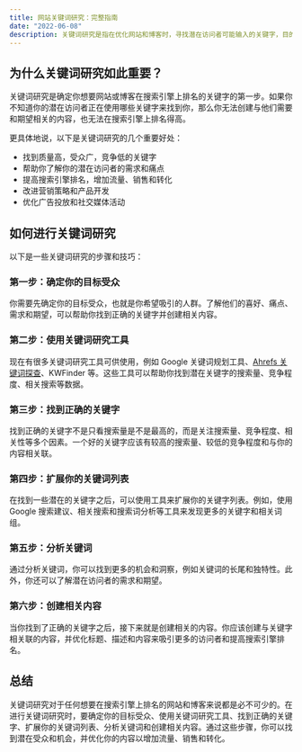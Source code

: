 ```yaml
---
title: 网站关键词研究：完整指南
date: "2022-06-08"
description: 关键词研究是指在优化网站和博客时，寻找潜在访问者可能输入的关键字，目的是了解并利用已知关键字的相关数据，在搜索引擎上排名更高，增加流量和销售。
---
```



## 为什么关键词研究如此重要？

关键词研究是确定你想要网站或博客在搜索引擎上排名的关键字的第一步。如果你不知道你的潜在访问者正在使用哪些关键字来找到你，那么你无法创建与他们需要和期望相关的内容，也无法在搜索引擎上排名得高。

更具体地说，以下是关键词研究的几个重要好处：

- 找到质量高，受众广，竞争低的关键字
- 帮助你了解你的潜在访问者的需求和痛点
- 提高搜索引擎排名，增加流量、销售和转化
- 改进营销策略和产品开发
- 优化广告投放和社交媒体活动

## 如何进行关键词研究

以下是一些关键词研究的步骤和技巧：

### 第一步：确定你的目标受众

你需要先确定你的目标受众，也就是你希望吸引的人群。了解他们的喜好、痛点、需求和期望，可以帮助你找到正确的关键字并创建相关内容。

### 第二步：使用关键词研究工具

现在有很多关键词研究工具可供使用，例如 Google 关键词规划工具、[Ahrefs 关键词探查](https://ahrefs.com/keyword-generator)、KWFinder 等。这些工具可以帮助你找到潜在关键字的搜索量、竞争程度、相关搜索等数据。

### 第三步：找到正确的关键字

找到正确的关键字不是只看搜索量是不是最高的，而是关注搜索量、竞争程度、相关性等多个因素。一个好的关键字应该有较高的搜索量、较低的竞争程度和与你的内容相关联。

### 第四步：扩展你的关键词列表

在找到一些潜在的关键字之后，可以使用工具来扩展你的关键字列表。例如，使用 Google 搜索建议、相关搜索和搜索词分析等工具来发现更多的关键字和相关词组。

### 第五步：分析关键词

通过分析关键词，你可以找到更多的机会和洞察，例如关键词的长尾和独特性。此外，你还可以了解潜在访问者的需求和期望。

### 第六步：创建相关内容

当你找到了正确的关键字之后，接下来就是创建相关的内容。你应该创建与关键字相关联的内容，并优化标题、描述和内容来吸引更多的访问者和提高搜索引擎排名。

## 总结

关键词研究对于任何想要在搜索引擎上排名的网站和博客来说都是必不可少的。在进行关键词研究时，要确定你的目标受众、使用关键词研究工具、找到正确的关键字、扩展你的关键词列表、分析关键词和创建相关内容。通过这些步骤，你可以找到潜在受众和机会，并优化你的内容以增加流量、销售和转化。

